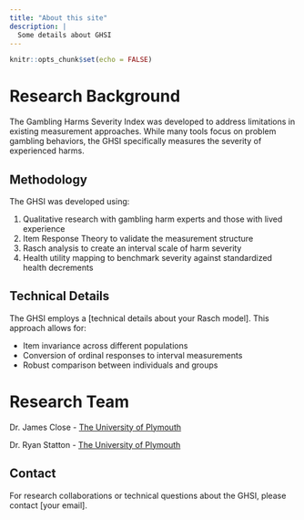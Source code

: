 ```yaml
---
title: "About this site"
description: |
  Some details about GHSI
---
```


```r
knitr::opts_chunk$set(echo = FALSE)
```

# Research Background

The Gambling Harms Severity Index was developed to address limitations in existing measurement approaches. While many tools focus on problem gambling behaviors, the GHSI specifically measures the severity of experienced harms.

## Methodology

The GHSI was developed using:

1. Qualitative research with gambling harm experts and those with lived experience
2. Item Response Theory to validate the measurement structure
3. Rasch analysis to create an interval scale of harm severity
4. Health utility mapping to benchmark severity against standardized health decrements

## Technical Details

The GHSI employs a [technical details about your Rasch model]. This approach allows for:

- Item invariance across different populations
- Conversion of ordinal responses to interval measurements
- Robust comparison between individuals and groups

# Research Team

Dr. James Close - [The University of Plymouth](https://www.plymouth.ac.uk/staff/james-close)

Dr. Ryan Statton - [The University of Plymouth](https://www.plymouth.ac.uk/staff/ryan-statton)

## Contact
For research collaborations or technical questions about the GHSI, please contact [your email].